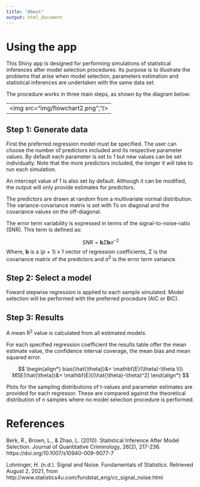 ```yaml
---
title: "About"
output: html_document
---
```


# Using the app

This Shiny app is designed for performing simulations of statistical inferences after model selection procedures. Its purpose is to illustrate the problems that arise when model selection, parameters estimation and statistical inferences are undertaken with the same data set.

The procedure works in three main steps, as shown by the diagram below:

<center>

---
<img src="img/flowchart2.png";"/>
---

</center>

## Step 1: Generate data

First the preferred regression model must be specified. The user can choose the number of predictors included and its respective parameter values. By default each parameter is set to 1 but new values can be set individually. Note that the more predictors included, the longer it will take to run each simulation.

An intercept value of 1 is also set by default. Although it can be modified, the output will only provide estimates for predictors.

The predictors are drawn at random from a multivariate normal distribution. The variance-covariance matrix is set with 1's on diagonal and the covariance values on the off-diagonal.

The error term variability is expressed in terms of the signal-to-noise-ratio (SNR). This term is defined as:

$$SNR = \textbf{b}\Sigma\textbf{b}\sigma^{-2}$$
Where,
$\textbf{b}$ is a (*p* + 1) x 1 vector of regression coefficients, $\Sigma$ is the covariance matrix of the predictors and $\sigma^2$ is the error term variance.


## Step 2: Select a model

Foward stepwise regression is applied to each sample simulated. Model selection will be performed with the preferred procedure (AIC or BIC).

## Step 3: Results

A mean R<sup>2</sup> value is calculated from all estimated models.

For each specified regression coefficient the results table offer the mean estimate value, the confidence interval coverage, the mean bias and mean squared error.

$$
\begin{align*}
bias(\hat{\theta})&= \mathbf{E}(\theta)-\theta \\\\
MSE(\hat{\theta})&= \mathbf{E}[(\hat{\theta}-\theta)^2]
\end{align*}
$$

Plots for the sampling distributions of t-values and parameter estimates are provided for each regressor. These are compared against the theoretical distribution of n samples where no model selection procedure is performed.

# References

Berk, R., Brown, L., & Zhao, L. (2010). Statistical Inference After Model Selection. Journal of Quantitative Criminology, 26(2), 217-236. https://doi.org/10.1007/s10940-009-9077-7

Lohninger, H. (n.d.). Signal and Noise. Fundamentals of Statistics. Retrieved August 2, 2021, from http://www.statistics4u.com/fundstat_eng/cc_signal_noise.html

